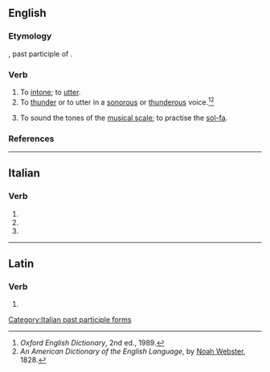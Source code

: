 ==English==

===Etymology===
{{etyl|la|en}} {{lena}} {{m|la|intonatus}}, past participle of {{m|la|intonare||to thunder, resound}}.

===Verb===
{{en-verb|intonat}}

# To [[intone]]; to [[utter]].
# To [[thunder]] or to utter in a [[sonorous]] or [[thunderous]] voice.<ref>''Oxford English Dictionary'', 2nd ed., 1989.</ref><ref>''An American Dictionary of the English Language'', by [[w:Noah Webster|Noah Webster]], 1828.</ref>
#: {{rfquotek|Bailey}}
# To sound the tones of the [[musical scale]]; to practise the [[sol-fa]].

===References===
<references/>

----

==Italian==

===Verb===
{{head|it|verb form}}

# {{inflection of|intonare||2|p|pres|indc|lang=it}}
# {{inflection of|intonare||2|p|impr|lang=it}}
# {{feminine plural of|intonato|lang=it}}

[[Category:Italian past participle forms]]

----

==Latin==

===Verb===
{{la-verb-form|intonāte}}

# {{inflection of|intonō||2|p|pres|actv|impr|lang=la}}